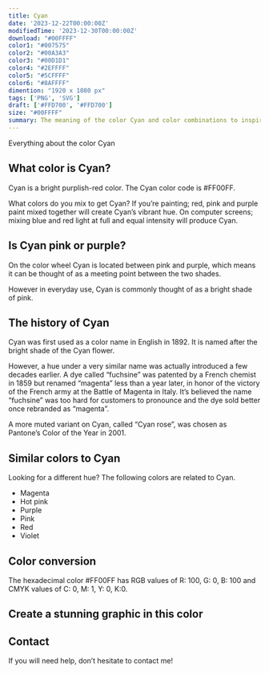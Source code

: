 ```yaml
---
title: Cyan
date: '2023-12-22T00:00:00Z'
modifiedTime: '2023-12-30T00:00:00Z'
download: "#00FFFF"
color1: "#007575"
color2: "#00A3A3"
color3: "#00D1D1"
color4: "#2EFFFF"
color5: "#5CFFFF"
color6: "#8AFFFF"
dimention: "1920 x 1080 px"
tags: ['PNG', 'SVG']
draft: ['#FFD700', '#FFD700']
size: "#00FFFF"
summary: The meaning of the color Cyan and color combinations to inspire your next design.
---
```


Everything about the color Cyan

## What color is Cyan?

Cyan is a bright purplish-red color. The Cyan color code is #FF00FF.

What colors do you mix to get Cyan? If you’re painting; red, pink and purple paint mixed together will create Cyan’s vibrant hue. On computer screens; mixing blue and red light at full and equal intensity will produce Cyan.

## Is Cyan pink or purple?

On the color wheel Cyan is located between pink and purple, which means it can be thought of as a meeting point between the two shades.

However in everyday use, Cyan is commonly thought of as a bright shade of pink.

## The history of Cyan

Cyan was first used as a color name in English in 1892. It is named after the bright shade of the Cyan flower.

However, a hue under a very similar name was actually introduced a few decades earlier. A dye called “fuchsine” was patented by a French chemist in 1859 but renamed “magenta” less than a year later, in honor of the victory of the French army at the Battle of Magenta in Italy. It’s believed the name “fuchsine” was too hard for customers to pronounce and the dye sold better once rebranded as “magenta”.

A more muted variant on Cyan, called “Cyan rose”, was chosen as Pantone’s Color of the Year in 2001.

## Similar colors to Cyan

Looking for a different hue? The following colors are related to Cyan.

- Magenta
- Hot pink
- Purple
- Pink
- Red
- Violet

## Color conversion

The hexadecimal color #FF00FF has RGB values of R: 100, G: 0, B: 100 and CMYK values of C: 0, M: 1, Y: 0, K:0.

<Table
  headers={['TYPES', 'VALUE', 'CSS']}
  rows={[
    ['HEX', 'ff00ff', 'ff00ff'],
    ['RGB DECIMAL', '255, 0, 255', 'rgb(255,0,255)'],
    ['CMYK', '0, 100, 0, 0', '-'],
    ['HSL', '300°, 100, 50', 'hsl(300°, 100%, 50%)']
  ]}
/>

## Create a stunning graphic in this color

## Contact

If you will need help, don’t hesitate to contact me!
